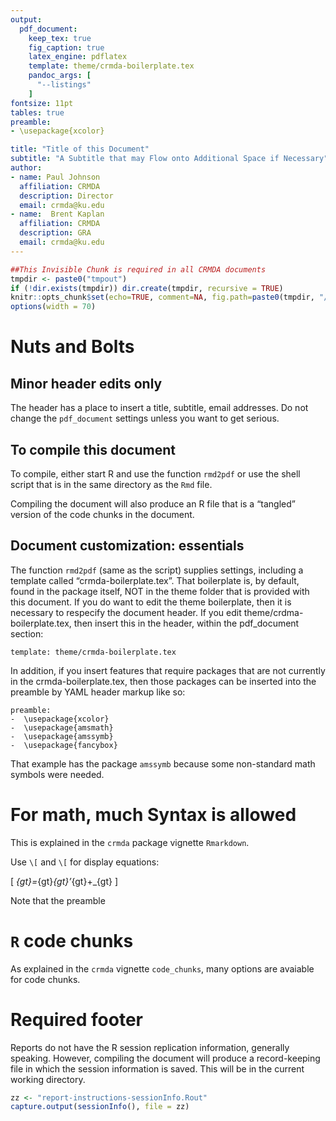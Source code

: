 ```yaml
---
output: 
  pdf_document:
    keep_tex: true
    fig_caption: true
    latex_engine: pdflatex
    template: theme/crmda-boilerplate.tex
    pandoc_args: [
      "--listings"
    ]
fontsize: 11pt
tables: true
preamble:
- \usepackage{xcolor}

title: "Title of this Document"
subtitle: "A Subtitle that may Flow onto Additional Space if Necessary"
author:
- name: Paul Johnson 
  affiliation: CRMDA
  description: Director
  email: crmda@ku.edu
- name:  Brent Kaplan 
  affiliation: CRMDA
  description: GRA
  email: crmda@ku.edu
---
```


```r
##This Invisible Chunk is required in all CRMDA documents
tmpdir <- paste0("tmpout")
if (!dir.exists(tmpdir)) dir.create(tmpdir, recursive = TRUE)
knitr::opts_chunk$set(echo=TRUE, comment=NA, fig.path=paste0(tmpdir, "/p-"))
options(width = 70)
```


# Nuts and Bolts

## Minor header edits only

The header has a place to insert a title, subtitle, email
addresses. Do not change the `pdf_document` settings unless you want
to get serious.

## To compile this document

To compile, either start R and use the function `rmd2pdf` or use the
shell script that is in the same directory as the `Rmd` file.

Compiling the document will also produce an R file that is a "tangled"
version of the code chunks in the document.

## Document customization: essentials

The function `rmd2pdf` (same as the script) supplies settings,
including a \LaTeX template called "crmda-boilerplate.tex".  That
boilerplate is, by default, found in the package itself, NOT in the
theme folder that is provided with this document.  If you do
want to edit the theme boilerplate, then it is necessary to respecify
the document header.  If you edit theme/crdma-boilerplate.tex, then
insert this in the header, within the pdf_document section:

```
template: theme/crmda-boilerplate.tex
```

In addition, if you insert \LaTeX features that require packages
that are not currently in the crmda-boilerplate.tex, then those
packages can be inserted into the preamble by YAML header markup like
so:

```
preamble:
-  \usepackage{xcolor}
-  \usepackage{amsmath}
-  \usepackage{amssymb}
-  \usepackage{fancybox}
```

That example has the package `amssymb` because some non-standard math
symbols were needed.

# For math, much \LaTeX Syntax is allowed

This is explained in the `crmda` package vignette `Rmarkdown`.

Use `\[` and `\[` for display equations:

\[
\Sigma_{gt}=\Lambda_{gt}\Psi_{gt}\Lambda'_{gt}+\Theta_{gt}
\]

Note that the preamble 

# `R` code chunks

As explained in the `crmda` vignette `code_chunks`, many 
options are avaiable for code chunks.

# Required footer

Reports do not have the R session replication information, generally 
speaking.  However, compiling the document will produce a
record-keeping file in which the session information is saved. This
will be in the current working directory.

<!-- ```{r session, include=F} -->
<!-- zz <- file("report-instructions-sessionInfo.Rout", open = "wt") -->
<!-- sink(zz) -->
<!-- sessionInfo() -->
<!-- sink() -->
<!-- ``` -->

```r
zz <- "report-instructions-sessionInfo.Rout"
capture.output(sessionInfo(), file = zz)
```
